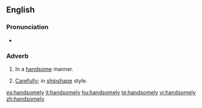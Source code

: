 ==English==

===Pronunciation===
*{{audio|en-us-handsomely.ogg|Audio (US)}}

===Adverb===
{{en-adv}}

#In a [[handsome]] manner.
#{{nautical}} [[carefully|Carefully]]; in [[shipshape]] style.

[[es:handsomely]]
[[it:handsomely]]
[[hu:handsomely]]
[[te:handsomely]]
[[vi:handsomely]]
[[zh:handsomely]]